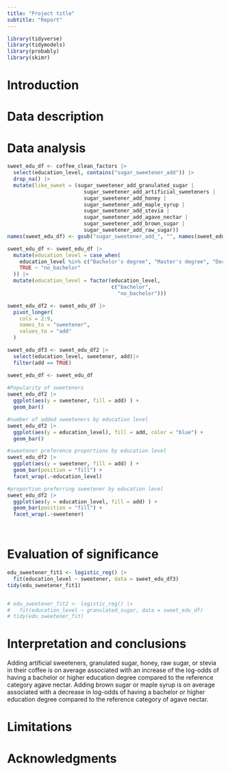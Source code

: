 ```yaml
---
title: "Project title"
subtitle: "Report"
---
```


```r
library(tidyverse)
library(tidymodels)
library(probably)
library(skimr)
```

# Introduction


# Data description


# Data analysis
```r
sweet_edu_df <- coffee_clean_factors |>
  select(education_level, contains("sugar_sweetener_add")) |>
  drop_na() |>
  mutate(like_sweet = (sugar_sweetener_add_granulated_sugar |
                         sugar_sweetener_add_artificial_sweeteners |
                         sugar_sweetener_add_honey |
                         sugar_sweetener_add_maple_syrup |
                         sugar_sweetener_add_stevia |
                         sugar_sweetener_add_agave_nectar |
                         sugar_sweetener_add_brown_sugar |
                         sugar_sweetener_add_raw_sugar))
names(sweet_edu_df) <- gsub("sugar_sweetener_add_", "", names(sweet_edu_df))

sweet_edu_df <- sweet_edu_df |> 
  mutate(education_level = case_when(
    education_level %in% c("Bachelor's degree", "Master's degree", "Doctorate or professional degree") ~ "bachelor",
    TRUE ~ "no_bachelor"
  )) |>
  mutate(education_level = factor(education_level,
                                  c("bachelor",
                                    "no_bachelor")))

sweet_edu_df2 <- sweet_edu_df |>
  pivot_longer(
    cols = 2:9,
    names_to = "sweetener",
    values_to = "add"
  ) 

sweet_edu_df3 <- sweet_edu_df2 |>
  select(education_level, sweetener, add)|>
  filter(add == TRUE)

sweet_edu_df <- sweet_edu_df
  
#Popularity of sweeteners
sweet_edu_df2 |>
  ggplot(aes(y = sweetener, fill = add) ) +
  geom_bar()

#number of added sweeteners by education level
sweet_edu_df2 |>
  ggplot(aes(y = education_level), fill = add, color = "blue") +
  geom_bar()

#sweetener preference proportions by education level
sweet_edu_df2 |>
  ggplot(aes(y = sweetener, fill = add) ) +
  geom_bar(position = "fill") +
  facet_wrap(.~education_level)

#proportion preferring sweetener by education level
sweet_edu_df2 |>
  ggplot(aes(y = education_level, fill = add) ) +
  geom_bar(position = "fill") +
  facet_wrap(.~sweetener)

           
```

# Evaluation of significance

```r

edu_sweetener_fit1 <- logistic_reg() |>
  fit(education_level ~ sweetener, data = sweet_edu_df3)
tidy(edu_sweetener_fit1)


# edu_sweetener_fit2 <- logistic_reg() |>
#   fit(education_level ~ granulated_sugar, data = sweet_edu_df)
# tidy(edu_sweetener_fit)

```

# Interpretation and conclusions

Adding artificial sweeteners, granulated sugar, honey, raw sugar, or stevia in their coffee is on average associated with an increase of the log-odds of having a bachelor or higher education degree compared to the reference category agave nectar.
Adding brown sugar or maple syrup is on average associated with a decrease in log-odds of having a bachelor or higher education degree compared to the reference category of agave nectar.

# Limitations


# Acknowledgments

